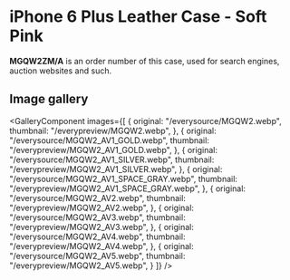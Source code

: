 
# iPhone 6 Plus Leather Case - Soft Pink

<Callout type='info' emoji='👉🏻'>**MGQW2ZM/A** is an order number of this case, used for search engines, auction websites and such.</Callout>

## Image gallery

<GalleryComponent
    images={[
      {
        original: "/everysource/MGQW2.webp",
        thumbnail: "/everypreview/MGQW2.webp",
      },
      {
        original: "/everysource/MGQW2_AV1_GOLD.webp",
        thumbnail: "/everypreview/MGQW2_AV1_GOLD.webp",
      },
      {
        original: "/everysource/MGQW2_AV1_SILVER.webp",
        thumbnail: "/everypreview/MGQW2_AV1_SILVER.webp",
      },
      {
        original: "/everysource/MGQW2_AV1_SPACE_GRAY.webp",
        thumbnail: "/everypreview/MGQW2_AV1_SPACE_GRAY.webp",
      },
      {
        original: "/everysource/MGQW2_AV2.webp",
        thumbnail: "/everypreview/MGQW2_AV2.webp",
      },
      {
        original: "/everysource/MGQW2_AV3.webp",
        thumbnail: "/everypreview/MGQW2_AV3.webp",
      },
      {
        original: "/everysource/MGQW2_AV4.webp",
        thumbnail: "/everypreview/MGQW2_AV4.webp",
      },
      {
        original: "/everysource/MGQW2_AV5.webp",
        thumbnail: "/everypreview/MGQW2_AV5.webp",
      }
    ]}
  />

